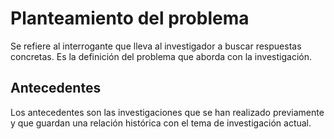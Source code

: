 # Planteamiento del problema

Se refiere al interrogante que lleva al investigador a buscar respuestas concretas. Es la definición del problema que aborda con la investigación.

<!-- Agregar información sobre Quarto -->

## Antecedentes

Los antecedentes son las investigaciones que se han realizado previamente y que guardan una relación histórica con el tema de investigación actual. 